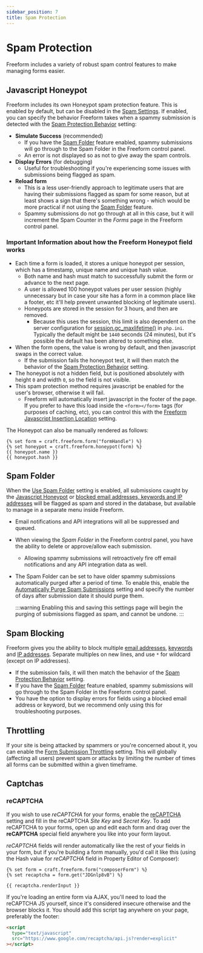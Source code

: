 ```yaml
---
sidebar_position: 7
title: Spam Protection
---
```





# Spam Protection

Freeform includes a variety of robust spam control features to make managing forms easier.

## Javascript Honeypot

Freeform includes its own Honeypot spam protection feature. This is enabled by default, but can be disabled in the [Spam Settings](../configuration/settings#spam-settings). If enabled, you can specify the behavior Freeform takes when a spammy submission is detected with the [Spam Protection Behavior](../configuration/settings#spam-protection-behavior) setting:

- **Simulate Success** (recommended)
  - If you have the [Spam Folder](#spam-folder) feature enabled, spammy submissions will go through to the Spam Folder in the Freeform control panel.
  - An error is not displayed so as not to give away the spam controls.
- **Display Errors** (for debugging)
  - Useful for troubleshooting if you're experiencing some issues with submissions being flagged as spam.
- **Reload form**
  - This is a less user-friendly approach to legitimate users that are having their submissions flagged as spam for some reason, but at least shows a sign that there's something wrong - which would be more practical if not using the [Spam Folder](#spam-folder) feature.
  - Spammy submissions do not go through at all in this case, but it will increment the Spam Counter in the _Forms_ page in the Freeform control panel.

### Important Information about how the Freeform Honeypot field works

- Each time a form is loaded, it stores a unique honeypot per session, which has a timestamp, unique name and unique hash value.
  - Both name and hash must match to successfully submit the form or advance to the next page.
  - A user is allowed 100 honeypot values per user session (highly unnecessary but in case your site has a form in a common place like a footer, etc it'll help prevent unwanted blocking of legitimate users).
  - Honeypots are stored in the session for 3 hours, and then are removed.
    - Because this uses the session, this limit is also dependent on the server configuration for [session.gc_maxlifetime()](http://php.net/manual/en/session.configuration.php#ini.session.gc-maxlifetime) in `php.ini`. Typically the default might be `1440` seconds (24 minutes), but it's possible the default has been altered to something else.
- When the form opens, the value is wrong by default, and then javascript swaps in the correct value.
  - If the submission fails the honeypot test, it will then match the behavior of the [Spam Protection Behavior](../configuration/settings#spam-behavior) setting.
- The honeypot is not a hidden field, but is positioned absolutely with height `0` and width `0`, so the field is not visible.
- This spam protection method requires javascript be enabled for the user's browser, otherwise it will fail.
  - Freeform will automatically insert javascript in the footer of the page. If you prefer to have this load inside the `<form></form>` tags (for purposes of caching, etc), you can control this with the [Freeform Javascript Insertion Location](../configuration/settings#scripts-location) setting.

The Honeypot can also be manually rendered as follows:

```twig showLineNumbers
{% set form = craft.freeform.form("formHandle") %}
{% set honeypot = craft.freeform.honeypot(form) %}
{{ honeypot.name }}
{{ honeypot.hash }}
```

## Spam Folder

When the [Use Spam Folder](../configuration/settings/#spam-folder) setting is enabled, all submissions caught by the [Javascript Honeypot](#javascript-honeypot) or [blocked email addresses, keywords and IP addresses](#spam-blocking) will be flagged as spam and stored in the database, but available to manage in a separate menu inside Freeform.

- Email notifications and API integrations will all be suppressed and queued.
- When viewing the _Spam Folder_ in the Freeform control panel, you have the ability to delete or approve/allow each submission.
  - Allowing spammy submissions will retroactively fire off email notifications and any API integration data as well.
- The Spam Folder can be set to have older spammy submissions automatically purged after a period of time. To enable this, enable the [Automatically Purge Spam Submissions](../configuration/settings/#auto-purge-spam) setting and specify the number of days after submission date it should purge them.

  :::warning
  Enabling this and saving this settings page will begin the purging of submissions flagged as spam, and cannot be undone.
  :::

<Photo img={SpamFolderPhoto} alt="Spam Folder" />
<Photo img={SpamDetailPhoto} alt="View and Manage Spam" />

## Spam Blocking

Freeform gives you the ability to block multiple [email addresses](../configuration/settings#block-email), [keywords](../configuration/settings#block-keywords) and [IP addresses](../configuration/settings#block-ip). Separate multiples on new lines, and use `*` for wildcard (except on IP addresses).

- If the submission fails, it will then match the behavior of the [Spam Protection Behavior](../configuration/settings#spam-behavior) setting.
- If you have the [Spam Folder](#spam-folder) feature enabled, spammy submissions will go through to the Spam Folder in the Freeform control panel.
- You have the option to display errors for fields using a blocked email address or keyword, but we recommend only using this for troubleshooting purposes.

<Photo img={SpamPhoto} alt="Spam Settings" />

## Throttling

If your site is being attacked by spammers or you're concerned about it, you can enable the [Form Submission Throttling](../configuration/settings/#throttling) setting. This will globally (affecting all users) prevent spam or attacks by limiting the number of times all forms can be submitted within a given timeframe.

## Captchas

### reCAPTCHA <Badge type="pro" text="Pro" />

If you wish to use _reCAPTCHA_ for your forms, enable the [reCAPTCHA](../configuration/settings#recaptcha) setting and fill in the reCAPTCHA _Site Key_ and _Secret Key_. To add reCAPTCHA to your forms, open up and edit each form and drag over the **reCAPTCHA** special field anywhere you like into your form layout.

_reCAPTCHA_ fields will render automatically like the rest of your fields in your form, but if you're building a form manually, you'd call it like this (using the Hash value for _reCAPTCHA_ field in Property Editor of Composer):

```twig showLineNumbers
{% set form = craft.freeform.form("composerForm") %}
{% set recaptcha = form.get("JDGnlp8vB") %}

{{ recaptcha.renderInput }}
```

If you're loading an entire form via AJAX, you'll need to load the reCAPTCHA JS yourself, since it's considered insecure otherwise and the browser blocks it. You should add this script tag anywhere on your page, preferably the footer:

```html showLineNumbers
<script
  type="text/javascript"
  src="https://www.google.com/recaptcha/api.js?render=explicit"
></script>
```

